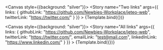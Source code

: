 
<Meta title="ui/SocialLinks" component={SocialLinks} />


<Canvas style={{background: "silver"}}>
    <Story
        name="Two links"
        args={{
            links: {
                githubLink: "https://github.com/Newbies-Workplace/jeteo-web",
                twitterLink: "https://twitter.com/"
            }
        }}
    >
        {Template.bind({})}
    </Story>
</Canvas>

<Canvas style={{background: "silver"}}>
    <Story
        name="All links"
        args={{
            links: {
                githubLink: "https://github.com/Newbies-Workplace/jeteo-web",
                twitterLink: "https://twitter.com/",
                emailLink: "test@mail.com",
                linkedInLink: "https://www.linkedin.com/"
            }
        }}
    >
        {Template.bind({})}
    </Story>
</Canvas>